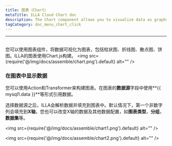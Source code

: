 ```yaml
---
title: 图表（Chart）
metaTitle: ILLA Cloud Chart doc
description: The Chart component allows you to visualize data as graphs and charts. It's built using Chart.js.
tagCategory: doc_menu_chart_click
---
```

---

## <Heading hidden>图表（Chart）</Heading>
您可以使用图表组件，将数据可视化为图表，包括柱状图、折线图、散点图、饼图。ILLA的图表使用Chart.js构建。
<img
  src={require('@/img/docs/assemble/chart.png').default}
  alt=""
/>

### 在图表中显示数据

您可以使用Action和Transformer来构建图表。在图表的**数据源**字段中使用**{{ mysql1.data }}**等形式引用数据。

选择数据源之后，ILLA会解析数据并填充到图表中。默认情况下，第一个非数字列会填充到**X轴**，您也可以改变X轴的数据及其他数据配置，如**图表类型**，**分组**，**数据集**等。

<img
  src={require('@/img/docs/assemble/chart1.png').default}
  alt=""
/>

<img
  src={require('@/img/docs/assemble/chart2.png').default}
  alt=""
/>
